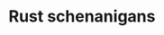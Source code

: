 ---
title: "Rust schenanigans "
publishDate: "17 Jan 2024"
description: "My notes for learning the rust language"
tags: ["Rust", "Notes"]
draft: true
---